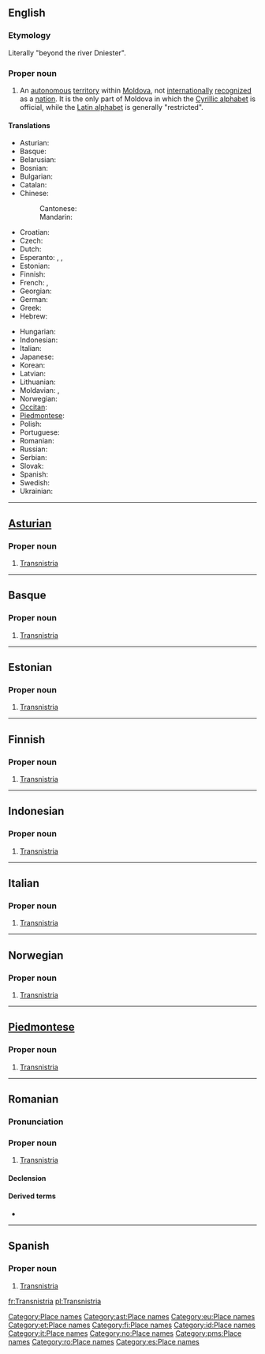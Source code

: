==English==
{{wikipedia}}

===Etymology===
Literally "beyond the river Dniester".

===Proper noun===
{{en-proper-noun}}

# An [[autonomous]] [[territory]] within [[Moldova]], not [[internationally]] [[recognized]] as a [[nation]]. It is the only part of Moldova in which the [[Cyrillic alphabet]] is official, while the [[Latin alphabet]] is generally "restricted".

====Translations====
{{trans-top|Transnistria, an autonomous territory in Moldova}}
* Asturian: {{t|ast|Transnistria|f}}
* Basque: {{t|eu|Transnistria}}
* Belarusian: {{t|be|Прыднястроўе}}
* Bosnian: {{t|bs|Pridnjestrovska Moldavska Republika|f}}
* Bulgarian: {{t|bg|Приднестровие|f|tr=Pridnestrovie}}
* Catalan: {{t|ca|Transnístria|f}}
* Chinese: {{zh-ts|德涅斯特河沿岸共和國|德涅斯特河沿岸共和国}}
*: Cantonese: {{t|yue|德涅斯特河沿岸共和國}}
*: Mandarin: {{t|zh|德涅斯特河沿岸共和国}}
* Croatian: {{t|hr|Pridnjestrovska Moldavska Republika|f}}
* Czech: {{t|cs|Podněstří}}
* Dutch: {{t|nl|Trans-Nistrië}}
* Esperanto: {{t|eo|Ĉednestrio}}, {{t|eo|Transdnestrio}}, {{t|eo|Transnistrio}}
* Estonian: {{t|et|Transnistria}}
* Finnish: {{t|fi|Transnistria}}
* French: {{t|fr|Transnistrie|f}}, {{t|fr|République moldave de Transnistrie|f}}
* Georgian: {{t|ka|დნესტრისპირეთი}}
* German: {{t|de|Transnistrien}}
* Greek: {{t|el|Υπερδνειστερία}}
* Hebrew: {{t|he|טרנסניסטריה|}} {{g|Hebrew}}
{{trans-mid}}
* Hungarian: {{t|hu|Dnyeszter Menti Köztársaság}}
* Indonesian: {{t|id|Transnistria}}
* Italian: {{t|it|Transnistria|f}}
* Japanese: {{t|ja|沿ドニエストル共和国}}
* Korean: {{t|ko|트란스니스트리아}}
* Latvian: {{t|lv|Piedņestras Moldāvu Republika}}
* Lithuanian: {{t|lt|Padniestrė}}
* Moldavian: {{t|mo|Транснистриа|f|tr=[[#Romanian|Transnistria]]}}, {{t|mo|Република Молдовеняскэ Нистрянэ|f|tr=[[Republica Moldovenească Nistreană]]}}
* Norwegian: {{t|no|Transnistria}}
* [[Occitan]]: {{t|oc|Transnístria|f}}
* [[Piedmontese]]: {{t|pms|Transnistria|f}}
* Polish: {{t|pl|Naddniestrze}}
* Portuguese: {{t|pt|Transnístria|f}}
* Romanian: {{t|ro|Transnistria|f}}
* Russian: {{t|ru|Приднестровье|tr=Pridnestrov'e}}
* Serbian: {{t|sr|Придњестровље}}
* Slovak: {{t|sk|Podnestersko}}
* Spanish: {{t|es|Transnistria}}
* Swedish: {{t|sv|Transnistrien}}
* Ukrainian: {{t|uk|Придністровська Молдавська Республіка|tr=Pridnistrovs'ka Moldavs'ka Respublika|f}}
{{trans-bot}}

[[Category:Place names]]

----

==[[Asturian]]==
{{wikipedia|lang=ast}}

===Proper noun===
{{infl|ast|proper noun|g=f}}

# [[#English|Transnistria]]

[[Category:ast:Place names]]

----

==Basque==
{{wikipedia|lang=eu}}

===Proper noun===
{{infl|eu|proper noun}}

# [[#English|Transnistria]]

[[Category:eu:Place names]]

----

==Estonian==
{{wikipedia|lang=et}}

===Proper noun===
{{infl|et|proper noun}}

# [[#English|Transnistria]]

[[Category:et:Place names]]

----

==Finnish==
{{wikipedia|lang=fi}}

===Proper noun===
{{infl|fi|proper noun}}

# [[#English|Transnistria]]

[[Category:fi:Place names]]

----

==Indonesian==
{{wikipedia|lang=id}}

===Proper noun===
{{infl|id|proper noun|g=}}

# [[#English|Transnistria]]

[[Category:id:Place names]]

----

==Italian==
{{wikipedia|lang=it}}

===Proper noun===
{{infl|it|proper noun|g=f}}

# [[#English|Transnistria]]

[[Category:it:Place names]]

----

==Norwegian==
{{wikipedia|lang=no}}

===Proper noun===
{{infl|no|proper noun|g=g}}

# [[#English|Transnistria]]

[[Category:no:Place names]]

----

==[[Piedmontese]]==
{{wikipedia|lang=pms}}

===Proper noun===
{{infl|pms|proper noun|g=f}}

# [[#English|Transnistria]]

[[Category:pms:Place names]]

----

==Romanian==
{{wikipedia|lang=ro}}

===Pronunciation===
{{IPA|[trans'ni.stri.a]|lang=ro}}

===Proper noun===
{{infl|ro|proper noun|g=f}}

# [[#English|Transnistria]]

====Declension====
{{ro-country|gend=f|Transnistriei}}

====Derived terms====
* {{l|ro|transnistrian}}

[[Category:ro:Place names]]

----

==Spanish==
{{wikipedia|lang=es}}

===Proper noun===
{{infl|es|proper noun|g=f}}

# [[#English|Transnistria]]

[[Category:es:Place names]]


[[fr:Transnistria]]
[[pl:Transnistria]]